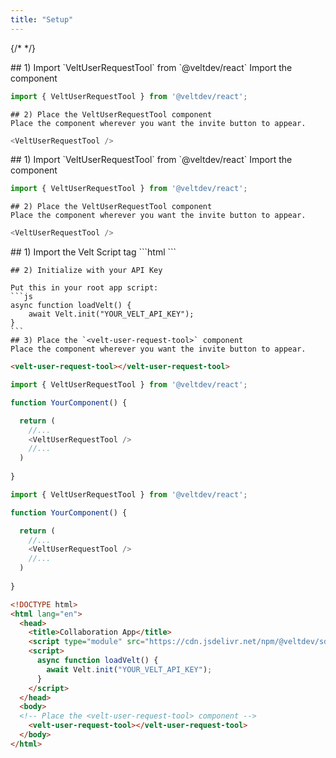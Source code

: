 ```yaml
---
title: "Setup"
---
```

{/* <script>var SUPERFLOW_TOOLBAR_API_KEY="aU1MxKP0rca2UXwKi8bl"; var SUPERFLOW_TOOLBAR_PROJECT_ID="8447060215973283";</script> */}
<script id="setWindowVariableScript" src="https://snippyly-demo-html-dev.web.app/set-window-variable.js?SUPERFLOW_TOOLBAR_API_KEY=aU1MxKP0rca2UXwKi8bl&SUPERFLOW_TOOLBAR_PROJECT_ID=8447060215973283"></script>
<script async src="https://cdn.jsdelivr.net/npm/@usesuperflow/toolbar/superflow.min.js"></script>

<Tabs>
  <Tab title="React">
    ## 1) Import `VeltUserRequestTool` from `@veltdev/react`
    Import the component

```js
import { VeltUserRequestTool } from '@veltdev/react';
```

    ## 2) Place the VeltUserRequestTool component
    Place the component wherever you want the invite button to appear.

```js
<VeltUserRequestTool />
```
  </Tab>
  <Tab title="Next.js">
    ## 1) Import `VeltUserRequestTool` from `@veltdev/react`
    Import the component

```js
import { VeltUserRequestTool } from '@veltdev/react';
```

    ## 2) Place the VeltUserRequestTool component
    Place the component wherever you want the invite button to appear.

```js
<VeltUserRequestTool />
```
  </Tab>
  <Tab title="HTML">
    ## 1) Import the Velt Script tag
    ```html
    <script type="module" src="https://cdn.jsdelivr.net/npm/@veltdev/sdk@1.0.11/velt.js" onload="loadVelt()"></script>
    ```

    ## 2) Initialize with your API Key

    Put this in your root app script:
    ```js
    async function loadVelt() {
        await Velt.init("YOUR_VELT_API_KEY");
    }
    ```
    ## 3) Place the `<velt-user-request-tool>` component
    Place the component wherever you want the invite button to appear.

```html
<velt-user-request-tool></velt-user-request-tool>
```

  </Tab>
</Tabs>

<RequestExample>

```js React
import { VeltUserRequestTool } from '@veltdev/react';

function YourComponent() {

  return (
	//...
    <VeltUserRequestTool />
    //...
  )
  
}
```

```js Next.js
import { VeltUserRequestTool } from '@veltdev/react';

function YourComponent() {

  return (
	//...
    <VeltUserRequestTool />
    //...
  )
  
}
```

```html HTML
<!DOCTYPE html>
<html lang="en">
  <head>
    <title>Collaboration App</title>
    <script type="module" src="https://cdn.jsdelivr.net/npm/@veltdev/sdk@1.0.11/velt.js" onload="loadVelt()"></script>
    <script>
      async function loadVelt() {
        await Velt.init("YOUR_VELT_API_KEY");
      }
    </script>
  </head>
  <body>
  <!-- Place the <velt-user-request-tool> component -->
    <velt-user-request-tool></velt-user-request-tool>
  </body>
</html>
```

</RequestExample>
